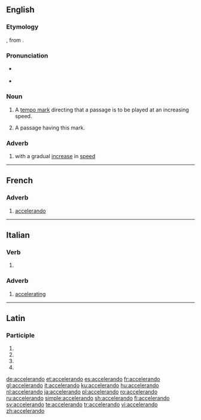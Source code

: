 ==English==

===Etymology===
{{borrowing|it|accelerando|lang=en}}, from {{etyl|la|en}} {{m|la|accelero}}.

===Pronunciation===
* {{a|US}} {{IPA|/ɑ.ˌtʃɛl.ə.ˈɹɑn.do/|lang=en}}
* {{a|UK}} {{IPA|/æksɛləˈɹændəʊ/|lang=en}}

===Noun===
{{en-noun}}

# {{label|en|music}} A [[tempo mark]] directing that a passage is to be played at an increasing speed.
# {{label|en|music}} A passage having this mark.

===Adverb===
{{en-adv|-}}

# {{label|en|music}} with a gradual [[increase]] in [[speed]]

----

==French==

===Adverb===
{{fr-adv}}

# [[#English|accelerando]]

----

==Italian==

===Verb===
{{head|it|gerund}}

# {{inflection of|accelerare||gerund|lang=it}}

===Adverb===
{{it-adv}}

# [[accelerating]]

----

==Latin==

===Participle===
{{la-part-form|accelerandō}}

# {{inflection of|accelerandus||dat|m|s|lang=la}}
# {{inflection of|accelerandus||dat|n|s|lang=la}}
# {{inflection of|accelerandus||abl|m|s|lang=la}}
# {{inflection of|accelerandus||abl|n|s|lang=la}}

[[de:accelerando]]
[[et:accelerando]]
[[es:accelerando]]
[[fr:accelerando]]
[[gl:accelerando]]
[[it:accelerando]]
[[ku:accelerando]]
[[hu:accelerando]]
[[nl:accelerando]]
[[ja:accelerando]]
[[pl:accelerando]]
[[ro:accelerando]]
[[ru:accelerando]]
[[simple:accelerando]]
[[sh:accelerando]]
[[fi:accelerando]]
[[sv:accelerando]]
[[te:accelerando]]
[[tr:accelerando]]
[[vi:accelerando]]
[[zh:accelerando]]